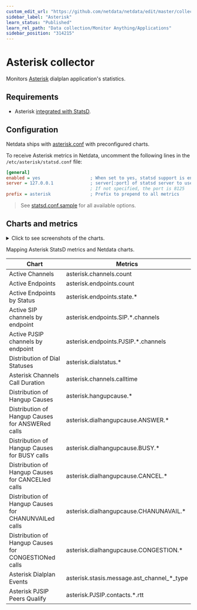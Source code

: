 ```yaml
---
custom_edit_url: "https://github.com/netdata/netdata/edit/master/collectors/statsd.plugin/asterisk.md"
sidebar_label: "Asterisk"
learn_status: "Published"
learn_rel_path: "Data collection/Monitor Anything/Applications"
sidebar_position: "314215"
---
```



# Asterisk collector

Monitors [Asterisk](https://www.asterisk.org/) dialplan application's statistics.

## Requirements

- Asterisk [integrated with StatsD](https://www.asterisk.org/integrating-asterisk-with-statsd/).

## Configuration

Netdata ships
with [asterisk.conf](https://github.com/netdata/netdata/blob/master/collectors/statsd.plugin/asterisk.conf) with
preconfigured charts.

To receive Asterisk metrics in Netdata, uncomment the following lines in the `/etc/asterisk/statsd.conf` file:

```ini
[general]
enabled = yes                   ; When set to yes, statsd support is enabled
server = 127.0.0.1              ; server[:port] of statsd server to use.
                                ; If not specified, the port is 8125
prefix = asterisk               ; Prefix to prepend to all metrics
```

> See [statsd.conf.sample](https://github.com/asterisk/asterisk/blob/master/configs/samples/statsd.conf.sample) for all available options.

## Charts and metrics

<details><summary>Click to see screenshots of the charts.</summary>

![image](https://user-images.githubusercontent.com/2662304/158055351-fcc7a7fb-9b95-4656-bdc6-2e5f5a909215.png)
![image](https://user-images.githubusercontent.com/2662304/158055367-cfd25cd5-d71a-4bab-8cd1-bfcc47bc7312.png)

</details>

Mapping Asterisk StatsD metrics and Netdata charts.

| Chart                                                | Metrics                                    |
|------------------------------------------------------|--------------------------------------------|
| Active Channels                                      | asterisk.channels.count                    |
| Active Endpoints                                     | asterisk.endpoints.count                   |
| Active Endpoints by Status                           | asterisk.endpoints.state.*                 |
| Active SIP channels by endpoint                      | asterisk.endpoints.SIP.*.channels          |
| Active PJSIP channels by endpoint                    | asterisk.endpoints.PJSIP.*.channels        |
| Distribution of Dial Statuses                        | asterisk.dialstatus.*                      |
| Asterisk Channels Call Duration                      | asterisk.channels.calltime                 |
| Distribution of Hangup Causes                        | asterisk.hangupcause.*                     |
| Distribution of Hangup Causes for ANSWERed calls     | asterisk.dialhangupcause.ANSWER.*          |
| Distribution of Hangup Causes for BUSY calls         | asterisk.dialhangupcause.BUSY.*            |
| Distribution of Hangup Causes for CANCELled calls    | asterisk.dialhangupcause.CANCEL.*          |
| Distribution of Hangup Causes for CHANUNVAILed calls | asterisk.dialhangupcause.CHANUNAVAIL.*     |
| Distribution of Hangup Causes for CONGESTIONed calls | asterisk.dialhangupcause.CONGESTION.*      |
| Asterisk Dialplan Events                             | asterisk.stasis.message.ast_channel_*_type |
| Asterisk PJSIP Peers Qualify                         | asterisk.PJSIP.contacts.*.rtt              |
